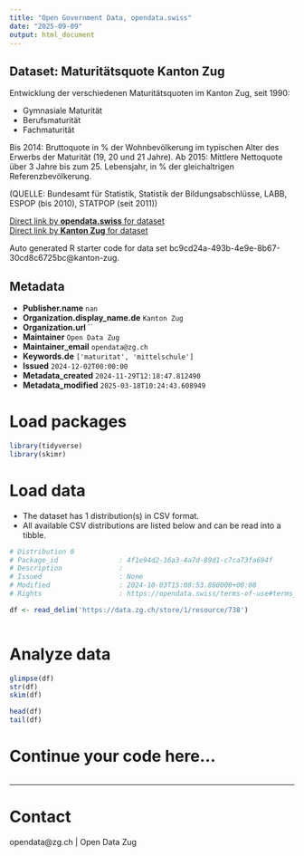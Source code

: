 ```yaml
---
title: "Open Government Data, opendata.swiss"
date: "2025-09-09"
output: html_document
---
```


## Dataset: Maturitätsquote Kanton Zug

Entwicklung der verschiedenen Maturitätsquoten im Kanton Zug, seit 1990:

- Gymnasiale Maturität
- Berufsmaturität
- Fachmaturität

Bis 2014: Bruttoquote in % der Wohnbevölkerung im typischen Alter des Erwerbs der Maturität (19, 20 und 21 Jahre).
Ab 2015: Mittlere Nettoquote über 3 Jahre bis zum 25. Lebensjahr, in % der gleichaltrigen Referenzbevölkerung.

(QUELLE: Bundesamt für Statistik, Statistik der Bildungsabschlüsse, LABB, ESPOP (bis 2010), STATPOP (seit 2011))

[Direct link by **opendata.swiss** for dataset](https://opendata.swiss/de/dataset/maturitatsquote-kanton-zug)<br>
[Direct link by **Kanton Zug** for dataset](https://www.zg.ch/behoerden/gesundheitsdirektion/statistikfachstelle/themen/bildung/mittelschulen)

Auto generated R starter code for data set bc9cd24a-493b-4e9e-8b67-30cd8c6725bc@kanton-zug.

## Metadata

- **Publisher.name** `nan`
- **Organization.display_name.de** `Kanton Zug`
- **Organization.url** ``
- **Maintainer** `Open Data Zug`
- **Maintainer_email** `opendata@zg.ch`
- **Keywords.de** `['maturitat', 'mittelschule']`
- **Issued** `2024-12-02T00:00:00`
- **Metadata_created** `2024-11-29T12:18:47.812490`
- **Metadata_modified** `2025-03-18T10:24:43.608949`


# Load packages

```r

library(tidyverse)
library(skimr)

```

# Load data

-   The dataset has 1 distribution(s) in CSV format.
-   All available CSV distributions are listed below and can be read into a tibble.

```r

# Distribution 0
# Package_id               : 4f1e94d2-16a3-4a7d-89d1-c7ca73fa694f
# Description              : 
# Issued                   : None
# Modified                 : 2024-10-03T15:08:53.860000+00:00
# Rights                   : https://opendata.swiss/terms-of-use#terms_open

df <- read_delim('https://data.zg.ch/store/1/resource/738')



```

# Analyze data

```r

glimpse(df)
str(df)
skim(df)

head(df)
tail(df)

```

# Continue your code here...

```r

```

------------------------------------------------------------------------

# Contact

opendata@zg.ch | Open Data Zug
